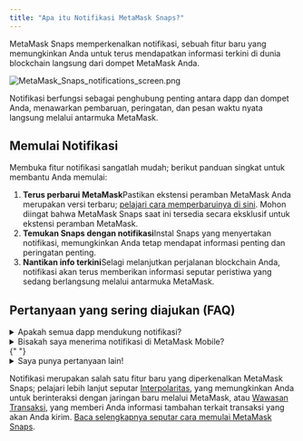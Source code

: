 ```yaml
---
title: "Apa itu Notifikasi MetaMask Snaps?"
---
```


MetaMask Snaps memperkenalkan notifikasi, sebuah fitur baru yang memungkinkan Anda untuk terus mendapatkan informasi terkini di dunia blockchain langsung dari dompet MetaMask Anda.

<div class="center-container">
  <div class="img-small">
    <img
      src={
        require("../../../../../img/i18n/legacy/MetaMask_Snaps_notifications_screen.png")
          .default
      }
      alt="MetaMask_Snaps_notifications_screen.png"
    />
  </div>
</div>

Notifikasi berfungsi sebagai penghubung penting antara dapp dan dompet Anda, menawarkan pembaruan, peringatan, dan pesan waktu nyata langsung melalui antarmuka MetaMask.

## Memulai Notifikasi

Membuka fitur notifikasi sangatlah mudah; berikut panduan singkat untuk membantu Anda memulai:

1. **Terus perbarui MetaMask**Pastikan ekstensi peramban MetaMask Anda merupakan versi terbaru; [pelajari cara memperbaruinya di sini](/managing-my-wallet/using-metamask/how-to-update-the-version-of-metamask). Mohon diingat bahwa MetaMask Snaps saat ini tersedia secara eksklusif untuk ekstensi peramban MetaMask.
2. **Temukan Snaps dengan notifikasi**Instal Snaps yang menyertakan notifikasi, memungkinkan Anda tetap mendapat informasi penting dan peringatan penting.
3. **Nantikan info terkini**Selagi melanjutkan perjalanan blockchain Anda, notifikasi akan terus memberikan informasi seputar peristiwa yang sedang berlangsung melalui antarmuka MetaMask.

## Pertanyaan yang sering diajukan (FAQ)

<details>
<summary>Apakah semua dapp mendukung notifikasi?</summary>

<div>

Untuk pemberitahuan langsung dalam MetaMask, dapp perlu mengembangkan Snap yang menyertainya yang dapat Anda instal.

</div>
</details>

<details>
  <summary>Bisakah saya menerima notifikasi di MetaMask Mobile?</summary>
  <div>
    {" "}
    Untuk saat ini, MetaMask Snap hanya tersedia untuk Ekstensi MetaMask.{" "}
  </div>
</details>{" "}

<details>
  <summary>Saya punya pertanyaan lain!</summary>
  <div>
    {" "}
    Lihat [halaman Pertanyaan Umum MetaMask Snaps](/metamask-snaps/metamask-snaps-faq).{" "}
  </div>
</details>

Notifikasi merupakan salah satu fitur baru yang diperkenalkan MetaMask Snaps; pelajari lebih lanjut seputar [Interpolaritas](/metamask-snaps/what-are-interoperability-snaps), yang memungkinkan Anda untuk berinteraksi dengan jaringan baru melalui MetaMask, atau [Wawasan Transaksi](/metamask-snaps/what-are-security-snaps), yang memberi Anda informasi tambahan terkait transaksi yang akan Anda kirim. [Baca selengkapnya seputar cara memulai MetaMask Snaps](/metamask-snaps/getting-started-with-metamask-snaps).
